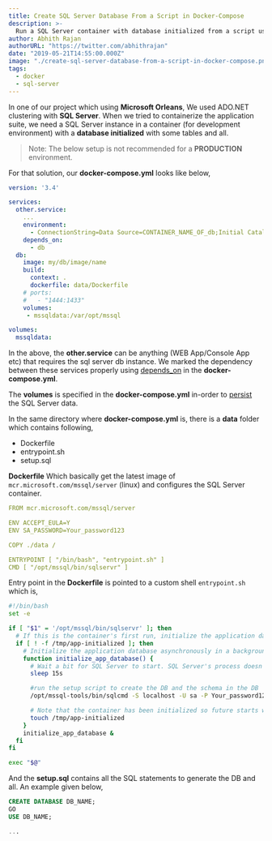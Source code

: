 ```yaml
---
title: Create SQL Server Database From a Script in Docker-Compose
description: >-
  Run a SQL Server container with database initialized from a script using docker-compose.
author: Abhith Rajan
authorURL: "https://twitter.com/abhithrajan"
date: "2019-05-21T14:55:00.000Z"
image: "./create-sql-server-database-from-a-script-in-docker-compose.png"
tags:
  - docker
  - sql-server
---
```


In one of our project which using **Microsoft Orleans**, We used ADO.NET clustering with **SQL Server**. When we tried to containerize the application suite, we need a SQL Server instance in a container (for development environment) with a **database initialized** with some tables and all.

> Note: The below setup is not recommended for a **PRODUCTION** environment.

For that solution, our **docker-compose.yml** looks like below,

```yml
version: '3.4'

services:
  other.service:
    ...
    environment:
      - ConnectionString=Data Source=CONTAINER_NAME_OF_db;Initial Catalog=DB_NAME;User Id=sa;Password=Your_password123;Pooling=False;Max Pool Size=200;MultipleActiveResultSets=True
    depends_on:
      - db
  db:
    image: my/db/image/name
    build:
      context: .
      dockerfile: data/Dockerfile
    # ports:
    #   - "1444:1433"
    volumes:
     - mssqldata:/var/opt/mssql

volumes:
  mssqldata:

```

In the above, the **other.service** can be anything (WEB App/Console App etc) that requires the sql server db instance. We marked the dependency between these services properly using [depends_on](https://docs.docker.com/compose/compose-file/#depends_on) in the **docker-compose.yml**.

The **volumes** is specified in the **docker-compose.yml** in-order to [persist](https://docs.microsoft.com/en-us/sql/linux/sql-server-linux-configure-docker?view=sql-server-2017#persist) the SQL Server data.

In the same directory where **docker-compose.yml** is, there is a **data** folder which contains following,

- Dockerfile
- entrypoint.sh
- setup.sql

**Dockerfile** Which basically get the latest image of `mcr.microsoft.com/mssql/server` (linux) and configures the SQL Server container.

```yml
FROM mcr.microsoft.com/mssql/server

ENV ACCEPT_EULA=Y
ENV SA_PASSWORD=Your_password123

COPY ./data /

ENTRYPOINT [ "/bin/bash", "entrypoint.sh" ]
CMD [ "/opt/mssql/bin/sqlservr" ]
```

Entry point in the **Dockerfile** is pointed to a custom shell `entrypoint.sh` which is,

```sh
#!/bin/bash
set -e

if [ "$1" = '/opt/mssql/bin/sqlservr' ]; then
  # If this is the container's first run, initialize the application database
  if [ ! -f /tmp/app-initialized ]; then
    # Initialize the application database asynchronously in a background process. This allows a) the SQL Server process to be the main process in the container, which allows graceful shutdown and other goodies, and b) us to only start the SQL Server process once, as opposed to starting, stopping, then starting it again.
    function initialize_app_database() {
      # Wait a bit for SQL Server to start. SQL Server's process doesn't provide a clever way to check if it's up or not, and it needs to be up before we can import the application database
      sleep 15s

      #run the setup script to create the DB and the schema in the DB
      /opt/mssql-tools/bin/sqlcmd -S localhost -U sa -P Your_password123 -d master -i setup.sql

      # Note that the container has been initialized so future starts won't wipe changes to the data
      touch /tmp/app-initialized
    }
    initialize_app_database &
  fi
fi

exec "$@"
```

And the **setup.sql** contains all the SQL statements to generate the DB and all. An example given below,

```sql
CREATE DATABASE DB_NAME;
GO
USE DB_NAME;

...
```
